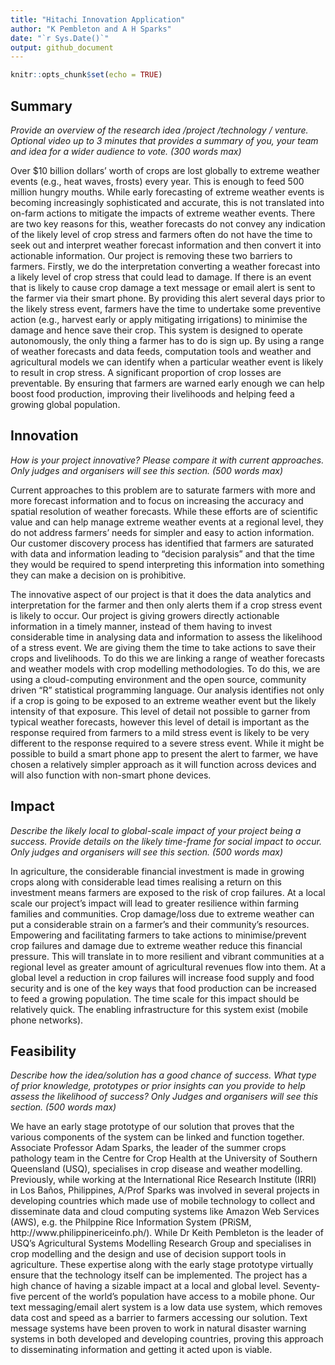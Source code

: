 ```yaml
---
title: "Hitachi Innovation Application"
author: "K Pembleton and A H Sparks"
date: "`r Sys.Date()`"
output: github_document
---
```


```r
knitr::opts_chunk$set(echo = TRUE)
```

## Summary
*Provide an overview of the research idea /project /technology / venture.
Optional video up to 3 minutes that provides a summary of you, your team and
idea for a wider audience to vote. (300 words max)*

Over $10 billion dollars’ worth of crops are lost globally to extreme weather
events (e.g., heat waves, frosts) every year. This is enough to feed 500 million
hungry mouths. While early forecasting of extreme weather events is becoming 
increasingly sophisticated and accurate, this is not translated into on-farm
actions to mitigate the impacts of extreme weather events. There are two key
reasons for this, weather forecasts do not convey any indication of the likely
level of crop stress and farmers often do not have the time to seek out and
interpret weather forecast information and then convert it into actionable
information. Our project is removing these two barriers to farmers. Firstly, we
do the interpretation converting a weather forecast into a likely level of crop
stress that could lead to damage. If there is an event that is likely to cause
crop damage a text message or email alert is sent to the farmer via their smart
phone. By providing this alert several days prior to the likely stress event,
farmers have the time to undertake some preventive action (e.g., harvest early
or apply mitigating irrigations) to minimise the damage and hence save their
crop. This system is designed to operate autonomously, the only thing a farmer
has to do is sign up. By using a range of weather forecasts and data feeds,
computation tools and weather and agricultural models we can identify when a
particular weather event is likely to result in crop stress. A significant
proportion of crop losses are preventable. By ensuring that farmers are warned
early enough we can help boost food production, improving their livelihoods and
helping feed a growing global population.

## Innovation
*How is your project innovative? Please compare it with current approaches. Only
judges and organisers will see this section. (500 words max)*

Current approaches to this problem are to saturate farmers with more and more
forecast information and to focus on increasing the accuracy and spatial
resolution of weather forecasts. While these efforts are of scientific value
and can help manage extreme weather events at a regional level, they do not
address farmers' needs for simpler and easy to action information. Our customer
discovery process has identified that farmers are saturated with data and
information leading to “decision paralysis” and that the time they would be
required to spend interpreting this information into something they can make a
decision on is prohibitive.

The innovative aspect of our project is that it does the data analytics and
interpretation for the farmer and then only alerts them if a crop stress event
is likely to occur. Our project is giving growers directly actionable
information in a timely manner, instead of them having to invest considerable
time in analysing data and information to assess the likelihood of a stress
event. We are giving them the time to take actions to save their crops and
livelihoods. To do this we are linking a range of weather forecasts and weather
models with crop modelling methodologies. To do this, we are using a
cloud-computing environment and the open source, community driven “R”
statistical programming language. Our analysis identifies not only if a crop is
going to be exposed to an extreme weather event but the likely intensity of that
exposure. This level of detail not possible to garner from typical weather
forecasts, however this level of detail is important as the response required
from farmers to a mild stress event is likely to be very different to the
response required to a severe stress event. While it might be possible to build
a smart phone app to present the alert to farmer, we have chosen a relatively
simpler approach as it will function across devices and will also function with
non-smart phone devices.

## Impact
*Describe the likely local to global-scale impact of your project being a
success. Provide details on the likely time-frame for social impact to
occur. Only judges and organisers will see this section. (500 words max)*

In agriculture, the considerable financial investment is made in growing crops
along with considerable lead times realising a return on this investment means
farmers are exposed to the risk of crop failures. At a local scale our project's
impact will lead to greater resilience within farming families and communities.
Crop damage/loss due to extreme weather can put a considerable strain on a
farmer’s and their community’s resources. Empowering and facilitating farmers to
take actions to minimise/prevent crop failures and damage due to extreme weather
reduce this financial pressure. This will translate in to more resilient and
vibrant communities at a regional level as greater amount of agricultural
revenues flow into them. At a global level a reduction in crop failures will
increase food supply and food security and is one of the key ways that food
production can be increased to feed a growing population.  The time scale for
this impact should be relatively quick. The enabling infrastructure for this
system exist (mobile phone networks).

## Feasibility
*Describe how the idea/solution has a good chance of success. What type of prior
knowledge, prototypes or prior insights can you provide to help assess the
likelihood of success? Only Judges and organisers will see this section.
(500 words max)*

We have an early stage prototype of our solution that proves that the various
components of the system can be linked and function together. Associate
Professor Adam Sparks, the leader of the summer crops pathology team in the
Centre for Crop Health at the University of Southern Queensland (USQ),
specialises in crop disease and weather modelling. Previously, while working at
the International Rice Research Institute (IRRI) in Los Baños, Philippines,
A/Prof Sparks was involved in several projects in developing countries which
made use of mobile technology to collect and disseminate data and cloud
computing systems like Amazon Web Services (AWS), e.g. the Philppine Rice
Information System (PRiSM, http://www.philippinericeinfo.ph/). While Dr Keith
Pembleton is the leader of USQ’s Agricultural Systems Modelling Research Group
and specialises in crop modelling and the design and use of decision support
tools in agriculture. These expertise along with the early stage prototype
virtually ensure that the technology itself can be implemented. The project has
a high chance of having a sizable impact at a local and global level.
Seventy-five percent of the world’s population have access to a mobile phone.
Our text messaging/email alert system is a low data use system, which removes
data cost and speed as a barrier to farmers accessing our solution. Text message
systems have been proven to work in natural disaster warning systems in both
developed and developing countries, proving this approach to disseminating
information and getting it acted upon is viable.
